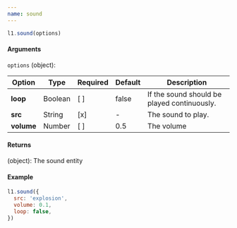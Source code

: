 ```yaml
---
name: sound
---
```


```js
l1.sound(options)
```

#### Arguments

`options` (object):

Option | Type | Required | Default | Description
-- | -- | -- | -- | -- |
**loop** | Boolean | [ ] | false | If the sound should be played continuously.
**src** | String | [x] | - | The sound to play.
**volume** | Number | [ ] | 0.5 | The volume

#### Returns

(object): The sound entity

#### Example

```js
l1.sound({
  src: 'explosion',
  volume: 0.1,
  loop: false,
})
```
